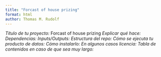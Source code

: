 ---
title: "Forcast of house prizing"
format: html
author: Thomas M. Rudolf
---

*Título de tu proyecto:* Forcast of house prizing
*Explicar qué hace:* 
*Dependencias:*
*Inputs/Outputs:*
*Estructura del repo:*
*Cómo se ejecuta tu producto de datos:*
*Cómo instalarlo:*
*En algunos casos licencia:*
*Tabla de contenidos en caso de que sea muy largo:*